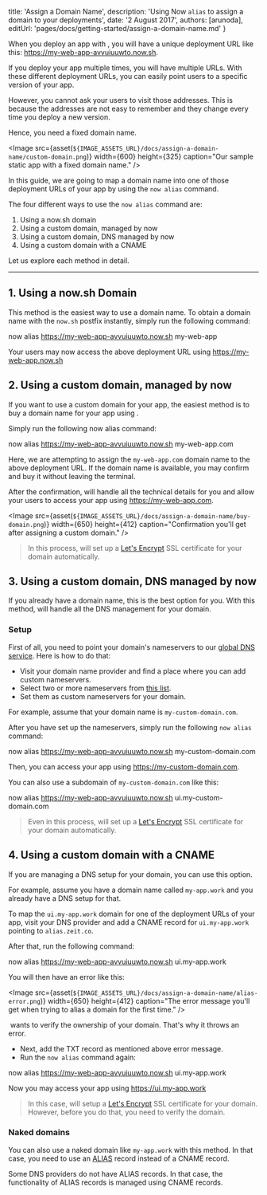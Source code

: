 

  title: 'Assign a Domain Name',
  description: 'Using Now `alias` to assign a domain to your deployments',
  date: '2 August 2017',
  authors: [arunoda],
  editUrl: 'pages/docs/getting-started/assign-a-domain-name.md'
}

When you deploy an app with <Now color="000"/>, you will have a unique deployment URL like this: <https://my-web-app-avvuiuuwto.now.sh>.

If you deploy your app multiple times, you will have multiple URLs. With these different deployment URLs, you can easily point users to a specific version of your app.

However, you cannot ask your users to visit those addresses. This is because the addresses are not easy to remember and they change every time you deploy a new version.

Hence, you need a fixed domain name.

<Image
  src={asset(`${IMAGE_ASSETS_URL}/docs/assign-a-domain-name/custom-domain.png`)}
  width={600}
  height={325}
  caption="Our sample static app with a fixed domain name."
/>

In this guide, we are going to map a domain name into one of those deployment URLs of your app by using the `now alias` command.

The four different ways to use the `now alias` command are:

1. <InternalLink href="#1.-using-a-now.sh-domain">Using a now.sh domain</InternalLink>
2. <InternalLink href="#2.-using-a-custom-domain,-managed-by-now">Using a custom domain, managed by now</InternalLink>
3. <InternalLink href="#3.-using-a-custom-domain,-dns-managed-by-now">Using a custom domain, DNS managed by now</InternalLink>
4. <InternalLink href="#4.-using-a-custom-domain-with-a-cname">Using a custom domain with a CNAME</InternalLink>

Let us explore each method in detail.

---

## 1. Using a now.sh Domain

This method is the easiest way to use a domain name. To obtain a domain name with the `now.sh` postfix instantly, simply run the following command:

<TerminalInput>now alias https://my-web-app-avvuiuuwto.now.sh my-web-app</TerminalInput>

Your users may now access the above deployment URL using <https://my-web-app.now.sh>

## 2. Using a custom domain, managed by now

If you want to use a custom domain for your app, the easiest method is to buy a domain name for your app using <Now color="000"/>.

Simply run the following now alias command:

<TerminalInput>now alias https://my-web-app-avvuiuuwto.now.sh my-web-app.com</TerminalInput>

Here, we are attempting to assign the `my-web-app.com` domain name to the above deployment URL. If the domain name is available, you may confirm and buy it without leaving the terminal.

After the confirmation, <Now color="000"/> will handle all the technical details for you and allow your users to access your app using <https://my-web-app.com>.

<Image
  src={asset(`${IMAGE_ASSETS_URL}/docs/assign-a-domain-name/buy-domain.png`)}
  width={650}
  height={412}
  caption="Confirmation you'll get after assigning a custom domain."
/>

> In this process, <Now color="000"/> will set up a [Let's Encrypt](https://letsencrypt.org/) SSL certificate for your domain automatically.

## 3. Using a custom domain, DNS managed by now

If you already have a domain name, this is the best option for you. With this method, <Now color="000"/> will handle all the DNS management for your domain.

### Setup

First of all, you need to point your domain's nameservers to our [global DNS service](https://zeit.co/world). Here is how to do that:

* Visit your domain name provider and find a place where you can add custom nameservers.
* Select two or more nameservers from [this list](https://zeit.co/world#get-started).
* Set them as custom nameservers for your domain.

For example, assume that your domain name is `my-custom-domain.com`.

After you have set up the nameservers, simply run the following `now alias` command:

<TerminalInput>now alias https://my-web-app-avvuiuuwto.now.sh my-custom-domain.com</TerminalInput>

Then, you can access your app using <https://my-custom-domain.com>.

You can also use a subdomain of `my-custom-domain.com` like this:

<TerminalInput>now alias https://my-web-app-avvuiuuwto.now.sh ui.my-custom-domain.com</TerminalInput>

> Even in this process, <Now color="000"/> will set up a [Let's Encrypt](https://letsencrypt.org/) SSL certificate for your domain automatically.

## 4. Using a custom domain with a CNAME

If you are managing a DNS setup for your domain, you can use this option.

For example, assume you have a domain name called `my-app.work` and you already have a DNS setup for that.

To map the `ui.my-app.work` domain for one of the deployment URLs of your app, visit your DNS provider and add a CNAME record for `ui.my-app.work` pointing to `alias.zeit.co`.

After that, run the following command:

<TerminalInput>now alias https://my-web-app-avvuiuuwto.now.sh ui.my-app.work</TerminalInput>

You will then have an error like this:

<Image
  src={asset(`${IMAGE_ASSETS_URL}/docs/assign-a-domain-name/alias-error.png`)}
  width={650}
  height={412}
  caption="The error message you'll get when trying to alias a domain for the first time."
/>

&#8203;<Now color="000"/> wants to verify the ownership of your domain. That's why it throws an error.

* Next, add the TXT record as mentioned above error message.
* Run the `now alias` command again:

<TerminalInput>now alias https://my-web-app-avvuiuuwto.now.sh ui.my-app.work</TerminalInput>

Now you may access your app using <https://ui.my-app.work>

> In this case, <Now color="000"/> will setup a [Let's Encrypt](https://letsencrypt.org/) SSL certificate for your domain. However, before you do that, you need to verify the domain.

### Naked domains

You can also use a naked domain like `my-app.work` with this method. In that case, you need to use an [ALIAS](https://support.dnsimple.com/articles/alias-record/) record instead of a CNAME record.

Some DNS providers do not have ALIAS records. In that case, the functionality of ALIAS records is managed using CNAME records.

